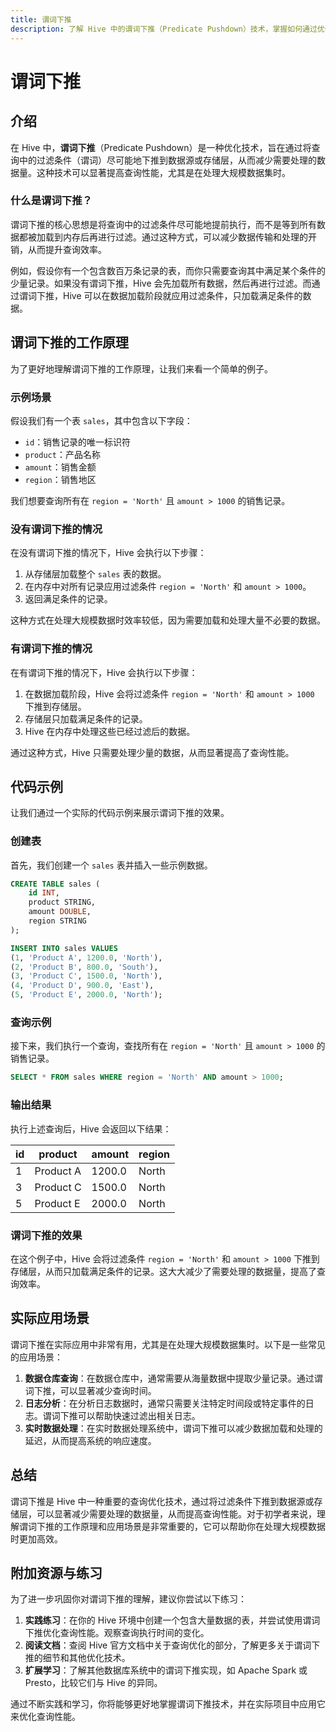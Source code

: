 ```yaml
---
title: 谓词下推
description: 了解 Hive 中的谓词下推（Predicate Pushdown）技术，掌握如何通过优化查询性能来提升数据处理效率。
---
```


# 谓词下推

## 介绍

在 Hive 中，**谓词下推**（Predicate Pushdown）是一种优化技术，旨在通过将查询中的过滤条件（谓词）尽可能地下推到数据源或存储层，从而减少需要处理的数据量。这种技术可以显著提高查询性能，尤其是在处理大规模数据集时。

### 什么是谓词下推？

谓词下推的核心思想是将查询中的过滤条件尽可能地提前执行，而不是等到所有数据都被加载到内存后再进行过滤。通过这种方式，可以减少数据传输和处理的开销，从而提升查询效率。

例如，假设你有一个包含数百万条记录的表，而你只需要查询其中满足某个条件的少量记录。如果没有谓词下推，Hive 会先加载所有数据，然后再进行过滤。而通过谓词下推，Hive 可以在数据加载阶段就应用过滤条件，只加载满足条件的数据。

## 谓词下推的工作原理

为了更好地理解谓词下推的工作原理，让我们来看一个简单的例子。

### 示例场景

假设我们有一个表 `sales`，其中包含以下字段：

- `id`：销售记录的唯一标识符
- `product`：产品名称
- `amount`：销售金额
- `region`：销售地区

我们想要查询所有在 `region = 'North'` 且 `amount > 1000` 的销售记录。

### 没有谓词下推的情况

在没有谓词下推的情况下，Hive 会执行以下步骤：

1. 从存储层加载整个 `sales` 表的数据。
2. 在内存中对所有记录应用过滤条件 `region = 'North'` 和 `amount > 1000`。
3. 返回满足条件的记录。

这种方式在处理大规模数据时效率较低，因为需要加载和处理大量不必要的数据。

### 有谓词下推的情况

在有谓词下推的情况下，Hive 会执行以下步骤：

1. 在数据加载阶段，Hive 会将过滤条件 `region = 'North'` 和 `amount > 1000` 下推到存储层。
2. 存储层只加载满足条件的记录。
3. Hive 在内存中处理这些已经过滤后的数据。

通过这种方式，Hive 只需要处理少量的数据，从而显著提高了查询性能。

## 代码示例

让我们通过一个实际的代码示例来展示谓词下推的效果。

### 创建表

首先，我们创建一个 `sales` 表并插入一些示例数据。

```sql
CREATE TABLE sales (
    id INT,
    product STRING,
    amount DOUBLE,
    region STRING
);

INSERT INTO sales VALUES
(1, 'Product A', 1200.0, 'North'),
(2, 'Product B', 800.0, 'South'),
(3, 'Product C', 1500.0, 'North'),
(4, 'Product D', 900.0, 'East'),
(5, 'Product E', 2000.0, 'North');
```

### 查询示例

接下来，我们执行一个查询，查找所有在 `region = 'North'` 且 `amount > 1000` 的销售记录。

```sql
SELECT * FROM sales WHERE region = 'North' AND amount > 1000;
```

### 输出结果

执行上述查询后，Hive 会返回以下结果：

| id | product   | amount | region |
|----|-----------|--------|--------|
| 1  | Product A | 1200.0 | North  |
| 3  | Product C | 1500.0 | North  |
| 5  | Product E | 2000.0 | North  |

### 谓词下推的效果

在这个例子中，Hive 会将过滤条件 `region = 'North'` 和 `amount > 1000` 下推到存储层，从而只加载满足条件的记录。这大大减少了需要处理的数据量，提高了查询效率。

## 实际应用场景

谓词下推在实际应用中非常有用，尤其是在处理大规模数据集时。以下是一些常见的应用场景：

1. **数据仓库查询**：在数据仓库中，通常需要从海量数据中提取少量记录。通过谓词下推，可以显著减少查询时间。
2. **日志分析**：在分析日志数据时，通常只需要关注特定时间段或特定事件的日志。谓词下推可以帮助快速过滤出相关日志。
3. **实时数据处理**：在实时数据处理系统中，谓词下推可以减少数据加载和处理的延迟，从而提高系统的响应速度。

## 总结

谓词下推是 Hive 中一种重要的查询优化技术，通过将过滤条件下推到数据源或存储层，可以显著减少需要处理的数据量，从而提高查询性能。对于初学者来说，理解谓词下推的工作原理和应用场景是非常重要的，它可以帮助你在处理大规模数据时更加高效。

## 附加资源与练习

为了进一步巩固你对谓词下推的理解，建议你尝试以下练习：

1. **实践练习**：在你的 Hive 环境中创建一个包含大量数据的表，并尝试使用谓词下推优化查询性能。观察查询执行时间的变化。
2. **阅读文档**：查阅 Hive 官方文档中关于查询优化的部分，了解更多关于谓词下推的细节和其他优化技术。
3. **扩展学习**：了解其他数据库系统中的谓词下推实现，如 Apache Spark 或 Presto，比较它们与 Hive 的异同。

通过不断实践和学习，你将能够更好地掌握谓词下推技术，并在实际项目中应用它来优化查询性能。